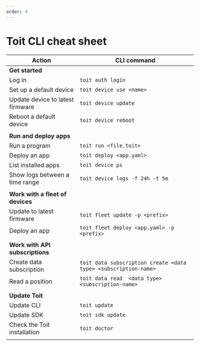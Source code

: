 ```yaml
---
order: 4
---
```


# Toit CLI cheat sheet

| Action  | CLI command |
|---|---|
| **Get started**  |   |
| Log in     |  `toit auth login` |
| Set up a default device |  `toit device use <name>` |
| Update device to latest firmware  |  `toit device update` |
| Reboot a default device  | `toit device reboot`  |
|   |   |
| **Run and deploy apps** |   |
| Run a program  |  `toit run <file.toit>` |
| Deploy an app  | `toit deploy <app.yaml>`  |
| List installed apps   | `toit device ps`  |
| Show logs between a time range  | `toit device logs -f 24h -t 5m` |
|   |   |
| **Work with a fleet of devices** |   |
| Update to latest firmware  |  `toit fleet update -p <prefix>` |
| Deploy an app  | `toit fleet deploy <app.yaml> -p <prefix>`  |
|   |   |
| **Work with API subscriptions**  |   |
| Create data subscription | `toit data subscription create <data type> <subscription-name>`  |
| Read a position |  `toit data read  <data type> <subscription-name>` |
|   |   |
| **Update Toit**  |  |
| Update CLI  |  `toit update` |
| Update SDK  | `toit sdk update`  |
| Check the Toit installation   |  `toit doctor`  |
|    |    |
